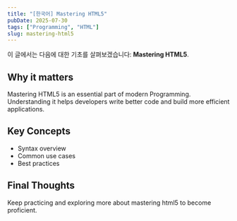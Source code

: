```yaml
---
title: "[한국어] Mastering HTML5"
pubDate: 2025-07-30
tags: ["Programming", "HTML"]
slug: mastering-html5
---
```


이 글에서는 다음에 대한 기초를 살펴보겠습니다: **Mastering HTML5**.

## Why it matters

Mastering HTML5 is an essential part of modern Programming. Understanding it helps developers write better code and build more efficient applications.

## Key Concepts

- Syntax overview
- Common use cases
- Best practices

## Final Thoughts

Keep practicing and exploring more about mastering html5 to become proficient.
